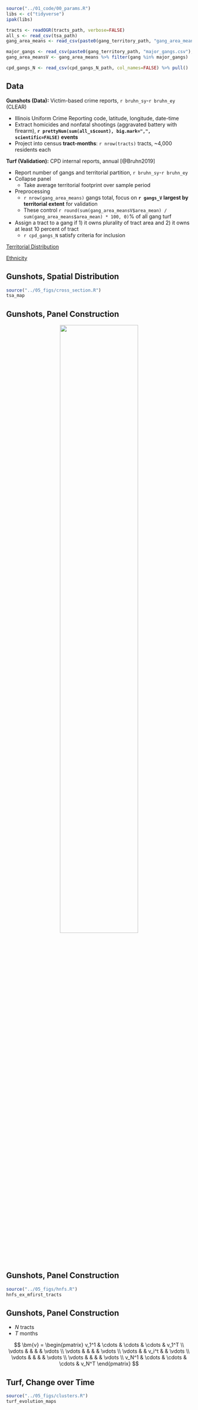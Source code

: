 ```r

source("../01_code/00_params.R")
libs <- c("tidyverse")
ipak(libs)

tracts <- readOGR(tracts_path, verbose=FALSE)
all_s <- read_csv(tsa_path)
gang_area_means <- read_csv(paste0(gang_territory_path, "gang_area_means.csv"))

major_gangs <- read_csv(paste0(gang_territory_path, "major_gangs.csv"), col_names=FALSE) %>% pull()
gang_area_meansV <- gang_area_means %>% filter(gang %in% major_gangs)

cpd_gangs_N <- read_csv(cpd_gangs_N_path, col_names=FALSE) %>% pull()

```

## Data {id="data"}

<div class="fragment">

**Gunshots (Data):** Victim-based crime reports, `r bruhn_sy`-`r bruhn_ey` (CLEAR)

- Illinois Uniform Crime Reporting code, latitude, longitude, date-time
- Extract homicides and nonfatal shootings (aggravated battery with firearm), **`r prettyNum(sum(all_s$count), big.mark=",", scientific=FALSE)` events**
- Project into census **tract-months**: `r nrow(tracts)` tracts, ~4,000 residents each

</div>
<div class="fragment">

**Turf (Validation):** CPD internal reports, annual [@Bruhn2019]

- Report number of gangs and territorial partition, `r bruhn_sy`-`r bruhn_ey`
- Collapse panel
	+ Take average territorial footprint over sample period
- Preprocessing
	+ `r nrow(gang_area_means)` gangs total, focus on **`r gangs_V` largest by territorial extent** for validation
	+ These control `r round(sum(gang_area_meansV$area_mean) / sum(gang_area_means$area_mean) * 100, 0)`% of all gang turf
- Assign a tract to a gang if 1) it owns plurality of tract area and 2) it owns at least 10 percent of tract
	+ `r cpd_gangs_N` satisfy criteria for inclusion

<a href="#/turf_distribution">Territorial Distribution</a> 

<a href="#/ethnicity">Ethnicity</a>

</div>

## Gunshots, Spatial Distribution

```r

source("../05_figs/cross_section.R")
tsa_map

```

## Gunshots, Panel Construction

<center>
![](05_figs/chicago/shootings_animated.gif){ width=65% }
</center>

## Gunshots, Panel Construction

```r

source("../05_figs/hnfs.R")
hnfs_ex_mfirst_tracts

```

## Gunshots, Panel Construction

- $N$ tracts
- $T$ months

$$
\bm{v} = \begin{pmatrix}
v_1^1 & \cdots & \cdots & \cdots & v_1^T \\
\vdots &  &  & & \vdots \\
\vdots &  &  & & \vdots \\
\vdots &  & v_i^t & & \vdots \\
\vdots &  &  & & \vdots \\
\vdots &  &  & & \vdots \\
v_N^1 & \cdots & \cdots & \cdots & v_N^T
\end{pmatrix}
$$

## Turf, Change over Time {id="turf_evolution"}

```r

source("../05_figs/clusters.R")
turf_evolution_maps

``` 

